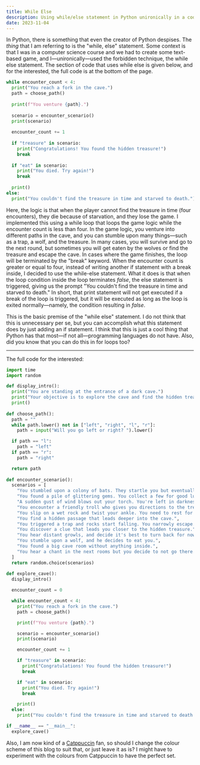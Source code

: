 ```yaml
---
title: While Else
description: Using while/else statement in Python unironically in a code that Kutay wrote
date: 2023-11-04
---
```

In Python, there is something that even the creator of Python despises. The *thing* that I am referring to is the "while, else" statement. Some context is that I was in a computer science course and we had to create some text-based game, and I—unironically—used the forbidden technique, the while else statement. The section of code that uses while else is given below, and for the interested, the full code is at the bottom of the page.

```python
while encounter_count < 4:
  print("You reach a fork in the cave.")
  path = choose_path()
  
  print(f"You venture {path}.")
  
  scenario = encounter_scenario()
  print(scenario)
  
  encounter_count += 1
  
  if "treasure" in scenario:
    print("Congratulations! You found the hidden treasure!")
    break
  
  if "eat" in scenario:
    print("You died. Try again!")
    break
  
  print()
else:
  print("You couldn't find the treasure in time and starved to death.")
```

Here, the logic is that when the player cannot find the treasure in time (four encounters), they die because of starvation, and they lose the game. I implemented this using a while loop that loops the game logic while the encounter count is less than four. In the game logic, you venture into different paths in the cave, and you can stumble upon many things—such as a trap, a wolf, and the treasure. In many cases, you will survive and go to the next round, but sometimes you will get eaten by the wolves or find the treasure and escape the cave. In cases where the game finishes, the loop will be terminated by the "break" keyword. When the encounter count is greater or equal to four, instead of writing another if statement with a break inside, I decided to use the while-else statement. What it does is that when the loop condition inside the loop terminates _false_, the else statement is triggered, giving us the prompt "You couldn't find the treasure in time and starved to death." In short, that print statement will not get executed if a break of the loop is triggered, but it will be executed as long as the loop is exited normally—namely, the condition resulting in _false_.

This is the basic premise of the "while else" statement. I do not think that this is unnecessary per se, but you can accomplish what this statement does by just adding an if statement. I think that this is just a cool thing that Python has that most—if not all—programming languages do not have. Also, did you know that you can do this in for loops too?

---

The full code for the interested:
```python
import time
import random

def display_intro():
  print("You are standing at the entrance of a dark cave.")
  print("Your objective is to explore the cave and find the hidden treasure.")
  print()
 
def choose_path():
  path = ""
  while path.lower() not in ["left", "right", "l", "r"]:
    path = input("Will you go left or right? ").lower()

  if path == "l":
    path = "left"
  if path == "r":
    path = "right"

  return path
 
def encounter_scenario():
  scenarios = [
    "You stumbled upon a colony of bats. They startle you but eventually fly away.",
    "You found a pile of glittering gems. You collect a few for good luck.",
    "A sudden gust of wind blows out your torch. You're left in darkness.",
    "You encounter a friendly troll who gives you directions to the treasure.",
    "You slip on a wet rock and twist your ankle. You need to rest for a while.",
    "You find a hidden passage that leads deeper into the cave.",
    "You triggered a trap and rocks start falling. You narrowly escape.",
    "You discover a clue that leads you closer to the hidden treasure.",
    "You hear distant growls, and decide it's best to turn back for now.",
    "You stumble upon a wolf, and he decides to eat you.",
    "You found a big cave room without anything inside.",
    "You hear a chant in the next rooms but you decide to not go there.",
  ]
  return random.choice(scenarios)
 
def explore_cave():
  display_intro()

  encounter_count = 0

  while encounter_count < 4:
    print("You reach a fork in the cave.")
    path = choose_path()

    print(f"You venture {path}.")

    scenario = encounter_scenario()
    print(scenario)

    encounter_count += 1

    if "treasure" in scenario:
      print("Congratulations! You found the hidden treasure!")
      break

    if "eat" in scenario:
      print("You died. Try again!")
      break

    print()
  else:
    print("You couldn't find the treasure in time and starved to death.")

if __name__ == "__main__":
  explore_cave()
```

Also, I am now kind of a [Catppuccin](https://github.com/catppuccin/catppuccin) fan, so should I change the colour scheme of this blog to suit that, or just leave it as is? I might have to experiment with the colours from Catppuccin to have the perfect set.